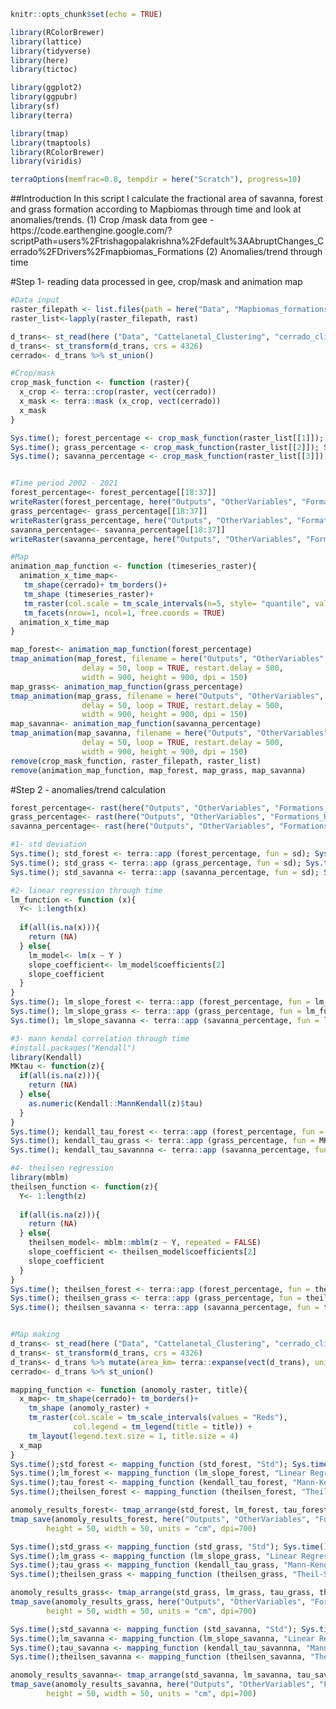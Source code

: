 ```r
knitr::opts_chunk$set(echo = TRUE)
```

```r
library(RColorBrewer)
library(lattice)
library(tidyverse)
library(here)
library(tictoc)

library(ggplot2)
library(ggpubr)
library(sf)
library(terra)

library(tmap)
library(tmaptools)
library(RColorBrewer)
library(viridis)

terraOptions(memfrac=0.8, tempdir = here("Scratch"), progress=10)
```

##Introduction 
In this script I calculate the fractional area of savanna, forest and grass formation according
to Mapbiomas through time and look at anomalies/trends. 
(1) Crop /mask data from gee - https://code.earthengine.google.com/?scriptPath=users%2Ftrishagopalakrishna%2Fdefault%3AAbruptChanges_Cerrado%2FDrivers%2Fmapbiomas_Formations
(2) Anomalies/trend through time

#Step 1- reading data processed in gee, crop/mask and animation map 
```r
#Data input
raster_filepath <- list.files(path = here("Data", "Mapbiomas_formations"), pattern= ".tif$", all.files=TRUE, full.names=TRUE)
raster_list<-lapply(raster_filepath, rast)

d_trans<- st_read(here ("Data", "Cattelanetal_Clustering", "cerrado_climate_zones.shp"))
d_trans<- st_transform(d_trans, crs = 4326)
cerrado<- d_trans %>% st_union()

#Crop/mask
crop_mask_function <- function (raster){
  x_crop <- terra::crop(raster, vect(cerrado))
  x_mask <- terra::mask (x_crop, vect(cerrado))
  x_mask
}

Sys.time(); forest_percentage <- crop_mask_function(raster_list[[1]]); Sys.time()
Sys.time(); grass_percentage <- crop_mask_function(raster_list[[2]]); Sys.time()
Sys.time(); savanna_percentage <- crop_mask_function(raster_list[[3]]); Sys.time()


#Time period 2002 - 2021 
forest_percentage<- forest_percentage[[18:37]]
writeRaster(forest_percentage, here("Outputs", "OtherVariables", "Formations_Heterogeniety", "forest_percentage_5km_2002_2021.tif"))
grass_percentage<- grass_percentage[[18:37]]
writeRaster(grass_percentage, here("Outputs", "OtherVariables", "Formations_Heterogeniety", "grass_percentage_5km_2002_2021.tif"))
savanna_percentage<- savanna_percentage[[18:37]]
writeRaster(savanna_percentage, here("Outputs", "OtherVariables", "Formations_Heterogeniety", "savanna_percentage_5km_2002_2021.tif"))

#Map
animation_map_function <- function (timeseries_raster){
  animation_x_time_map<-
   tm_shape(cerrado)+ tm_borders()+
   tm_shape (timeseries_raster)+
   tm_raster(col.scale = tm_scale_intervals(n=5, style= "quantile", values = "Greens")) +
   tm_facets(nrow=1, ncol=1, free.coords = TRUE) 
  animation_x_time_map
}

map_forest<- animation_map_function(forest_percentage)
tmap_animation(map_forest, filename = here("Outputs", "OtherVariables", "Formations_Heterogeniety", "annual_forestformationpercentage_2002_2021.gif"),
                delay = 50, loop = TRUE, restart.delay = 500,
                width = 900, height = 900, dpi = 150)
map_grass<- animation_map_function(grass_percentage)
tmap_animation(map_grass, filename = here("Outputs", "OtherVariables", "Formations_Heterogeniety", "annual_grassformationpercentage_2002_2021.gif"),
                delay = 50, loop = TRUE, restart.delay = 500,
                width = 900, height = 900, dpi = 150)
map_savanna<- animation_map_function(savanna_percentage)
tmap_animation(map_savanna, filename = here("Outputs", "OtherVariables", "Formations_Heterogeniety", "annual_savannaformationpercentage_2002_2021.gif"),
                delay = 50, loop = TRUE, restart.delay = 500,
                width = 900, height = 900, dpi = 150)
remove(crop_mask_function, raster_filepath, raster_list)
remove(animation_map_function, map_forest, map_grass, map_savanna)

```

#Step 2 - anomalies/trend calculation
```r
forest_percentage<- rast(here("Outputs", "OtherVariables", "Formations_Heterogeniety", "forest_percentage_5km_2002_2021.tif"))
grass_percentage<- rast(here("Outputs", "OtherVariables", "Formations_Heterogeniety", "grass_percentage_5km_2002_2021.tif"))
savanna_percentage<- rast(here("Outputs", "OtherVariables", "Formations_Heterogeniety", "savanna_percentage_5km_2002_2021.tif"))

#1- std deviation
Sys.time(); std_forest <- terra::app (forest_percentage, fun = sd); Sys.time()
Sys.time(); std_grass <- terra::app (grass_percentage, fun = sd); Sys.time()
Sys.time(); std_savanna <- terra::app (savanna_percentage, fun = sd); Sys.time()

#2- linear regression through time
lm_function <- function (x){
  Y<- 1:length(x)
  
  if(all(is.na(x))){
    return (NA)
  } else{
    lm_model<- lm(x ~ Y )
    slope_coefficient<- lm_model$coefficients[2]
    slope_coefficient
  }
}
Sys.time(); lm_slope_forest <- terra::app (forest_percentage, fun = lm_function); Sys.time()
Sys.time(); lm_slope_grass <- terra::app (grass_percentage, fun = lm_function); Sys.time()
Sys.time(); lm_slope_savanna <- terra::app (savanna_percentage, fun = lm_function); Sys.time()

#3- mann kendal correlation through time
#install.packages("Kendall")
library(Kendall)
MKtau <- function(z){
  if(all(is.na(z))){
    return (NA)
  } else{
    as.numeric(Kendall::MannKendall(z)$tau)
  }
} 
Sys.time(); kendall_tau_forest <- terra::app (forest_percentage, fun = MKtau); Sys.time()
Sys.time(); kendall_tau_grass <- terra::app (grass_percentage, fun = MKtau); Sys.time()
Sys.time(); kendall_tau_savannna <- terra::app (savanna_percentage, fun = MKtau); Sys.time()

#4- theilsen regression
library(mblm)
theilsen_function <- function(z){
  Y<- 1:length(z)
  
  if(all(is.na(z))){
    return (NA)
  } else{
    theilsen_model<- mblm::mblm(z ~ Y, repeated = FALSE)
    slope_coefficient <- theilsen_model$coefficients[2]
    slope_coefficient
  }
} 
Sys.time(); theilsen_forest <- terra::app (forest_percentage, fun = theilsen_function); Sys.time()
Sys.time(); theilsen_grass <- terra::app (grass_percentage, fun = theilsen_function); Sys.time()
Sys.time(); theilsen_savanna <- terra::app (savanna_percentage, fun = theilsen_function); Sys.time()


#Map making
d_trans<- st_read(here ("Data", "Cattelanetal_Clustering", "cerrado_climate_zones.shp"))
d_trans<- st_transform(d_trans, crs = 4326)
d_trans<- d_trans %>% mutate(area_km= terra::expanse(vect(d_trans), unit="km"))
cerrado<- d_trans %>% st_union()

mapping_function <- function (anomoly_raster, title){
  x_map<- tm_shape(cerrado)+ tm_borders()+
    tm_shape (anomoly_raster) + 
    tm_raster(col.scale = tm_scale_intervals(values = "Reds"),
              col.legend = tm_legend(title = title)) +
    tm_layout(legend.text.size = 1, title.size = 4) 
  x_map
}
Sys.time();std_forest <- mapping_function (std_forest, "Std"); Sys.time()
Sys.time();lm_forest <- mapping_function (lm_slope_forest, "Linear Regression"); Sys.time()
Sys.time();tau_forest <- mapping_function (kendall_tau_forest, "Mann-Kendall"); Sys.time()
Sys.time();theilsen_forest <- mapping_function (theilsen_forest, "Theil-Sen Regression"); Sys.time()

anomoly_results_forest<- tmap_arrange(std_forest, lm_forest, tau_forest, theilsen_forest, ncol = 4, nrow= 1) 
tmap_save(anomoly_results_forest, here("Outputs", "OtherVariables", "Formations_Heterogeniety", "anomoly_forestpercentage_methods_results.png"),
        height = 50, width = 50, units = "cm", dpi=700)

Sys.time();std_grass <- mapping_function (std_grass, "Std"); Sys.time()
Sys.time();lm_grass <- mapping_function (lm_slope_grass, "Linear Regression"); Sys.time()
Sys.time();tau_grass <- mapping_function (kendall_tau_grass, "Mann-Kendall"); Sys.time()
Sys.time();theilsen_grass <- mapping_function (theilsen_grass, "Theil-Sen Regression"); Sys.time()

anomoly_results_grass<- tmap_arrange(std_grass, lm_grass, tau_grass, theilsen_grass, ncol = 4, nrow= 1) 
tmap_save(anomoly_results_grass, here("Outputs", "OtherVariables", "Formations_Heterogeniety", "anomoly_grasspercentage_methods_results.png"),
        height = 50, width = 50, units = "cm", dpi=700)

Sys.time();std_savanna <- mapping_function (std_savanna, "Std"); Sys.time()
Sys.time();lm_savanna <- mapping_function (lm_slope_savanna, "Linear Regression"); Sys.time()
Sys.time();tau_savanna <- mapping_function (kendall_tau_savannna, "Mann-Kendall"); Sys.time()
Sys.time();theilsen_savanna <- mapping_function (theilsen_savanna, "Theil-Sen Regression"); Sys.time()

anomoly_results_savanna<- tmap_arrange(std_savanna, lm_savanna, tau_savanna, theilsen_savanna, ncol = 4, nrow= 1) 
tmap_save(anomoly_results_savanna, here("Outputs", "OtherVariables", "Formations_Heterogeniety", "anomoly_savannapercentage_methods_results.png"),
        height = 50, width = 50, units = "cm", dpi=700)

```



